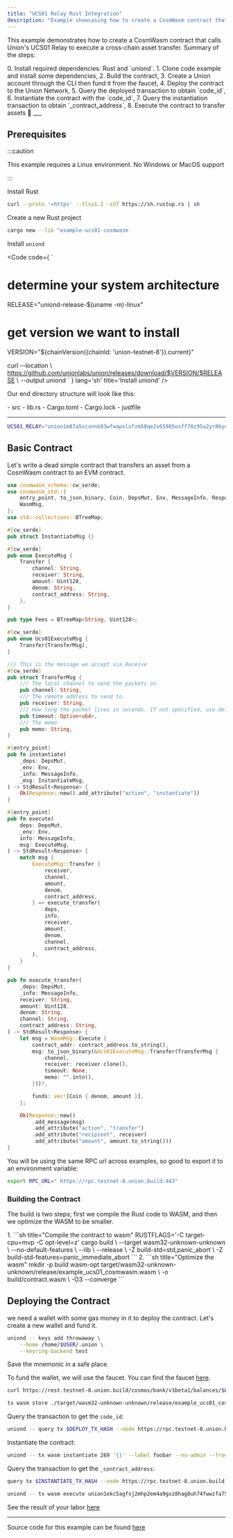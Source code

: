```yaml
---
title: "UCS01 Relay Rust Integration"
description: "Example showcasing how to create a CosmWasm contract that leverages UCS01 Relay to execute cross-chain asset transfer."
---
```



This example demonstrates how to create a CosmWasm contract that calls Union's UCS01 Relay to execute a cross-chain asset transfer.
Summary of the steps:

<Steps>
    0. Install required dependencies: Rust and `uniond`.
    1. Clone code example and install some dependencies,
    2. Build the contract,
    3. Create a Union account through the CLI then fund it from the faucet,
    4. Deploy the contract to the Union Network,
    5. Query the deployed transaction to obtain `code_id`,
    6. Instantiate the contract with the `code_id`,
    7. Query the instantiation transaction to obtain `_contract_address`,
    8. Execute the contract to transfer assets 🎉

</Steps>
___

## Prerequisites

:::caution

This example requires a Linux environment. No Windows or MacOS support

:::

Install Rust

```sh frame="none"
curl --proto '=https' --tlsv1.2 -sSf https://sh.rustup.rs | sh
```

Create a new Rust project

```sh frame="none"
cargo new --lib "example-ucs01-cosmwasm
```

Install `uniond`

<Code
    code={
`
# determine your system architecture
RELEASE="uniond-release-$(uname -m)-linux"
# get version we want to install
VERSION="${chainVersion({chainId: 'union-testnet-8'}).current}"

curl --location \\
        https://github.com/unionlabs/union/releases/download/$VERSION/$RELEASE \\
        --output uniond
`
    }
    lang='sh'
    title='Install uniond'
/>

Our end directory structure will look like this:    

<FileTree>
- src
  - lib.rs
- Cargo.toml
- Cargo.lock
- justfile
</FileTree>

___

```sh frame="none"
UCS01_RELAY="union1m87a5scxnnk83wfwapxlufzm58qe2v65985exff70z95a2yr86yq7hl08h"
```

## Basic Contract

Let's write a dead simple contract that transfers an asset from a CosmWasm contract to an EVM contract.

```rust title="src/lib.rs"
use cosmwasm_schema::cw_serde;
use cosmwasm_std::{
    entry_point, to_json_binary, Coin, DepsMut, Env, MessageInfo, Response, StdResult, Uint128,
    WasmMsg,
};
use std::collections::BTreeMap;

#[cw_serde]
pub struct InstantiateMsg {}

#[cw_serde]
pub enum ExecuteMsg {
    Transfer {
        channel: String,
        receiver: String,
        amount: Uint128,
        denom: String,
        contract_address: String,
    },
}

pub type Fees = BTreeMap<String, Uint128>;

#[cw_serde]
pub enum Ucs01ExecuteMsg {
    Transfer(TransferMsg),
}

/// This is the message we accept via Receive
#[cw_serde]
pub struct TransferMsg {
    /// The local channel to send the packets on
    pub channel: String,
    /// The remote address to send to.
    pub receiver: String,
    /// How long the packet lives in seconds. If not specified, use default_timeout
    pub timeout: Option<u64>,
    /// The memo
    pub memo: String,
}

#[entry_point]
pub fn instantiate(
    _deps: DepsMut,
    _env: Env,
    _info: MessageInfo,
    _msg: InstantiateMsg,
) -> StdResult<Response> {
    Ok(Response::new().add_attribute("action", "instantiate"))
}

#[entry_point]
pub fn execute(
    deps: DepsMut,
    _env: Env,
    info: MessageInfo,
    msg: ExecuteMsg,
) -> StdResult<Response> {
    match msg {
        ExecuteMsg::Transfer {
            receiver,
            channel,
            amount,
            denom,
            contract_address,
        } => execute_transfer(
            deps,
            info,
            receiver,
            amount,
            denom,
            channel,
            contract_address,
        ),
    }
}

pub fn execute_transfer(
    _deps: DepsMut,
    _info: MessageInfo,
    receiver: String,
    amount: Uint128,
    denom: String,
    channel: String,
    contract_address: String,
) -> StdResult<Response> {
    let msg = WasmMsg::Execute {
        contract_addr: contract_address.to_string(),
        msg: to_json_binary(&Ucs01ExecuteMsg::Transfer(TransferMsg {
            channel,
            receiver: receiver.clone(),
            timeout: None,
            memo: "".into(),
        }))?,

        funds: vec![Coin { denom, amount }],
    };

    Ok(Response::new()
        .add_message(msg)
        .add_attribute("action", "transfer")
        .add_attribute("recipient", receiver)
        .add_attribute("amount", amount.to_string()))
}
```

You will be using the same RPC url across examples, so good to export it to an environment variable:

```sh frame="none"
export RPC_URL=" https://rpc.testnet-8.union.build:443"
```

### Building the Contract

The build is two steps; first we compile the Rust code to WASM, and then we optimize the WASM to be smaller.

<Steps>
    1. 
        ```sh title="Compile the contract to wasm"
        RUSTFLAGS='-C target-cpu=mvp -C opt-level=z' cargo build \
            --target wasm32-unknown-unknown \
            --no-default-features \
            --lib \
            --release \
            -Z build-std=std,panic_abort \
            -Z build-std-features=panic_immediate_abort
        ```
    2. 
        ```sh title="Optimize the wasm"
        mkdir -p build
        wasm-opt target/wasm32-unknown-unknown/release/example_ucs01_cosmwasm.wasm \
            -o build/contract.wasm \
            -O3 --converge
        ```
</Steps>

## Deploying the Contract

we need a wallet with some gas money in it to deploy the contract. Let's create a new wallet and fund it.

```sh title="Create a new wallet"
uniond -- keys add throwaway \
    --home /home/$USER/.union \
    --keyring-backend test
```
Save the mnemonic in a safe place.

To fund the wallet, we will use the faucet. You can find the faucet [here](https://app.union.build/faucet).

```sh title="Check the balance"
curl https://rest.testnet-8.union.build/cosmos/bank/v1beta1/balances/$WALLET_ADDRESS | jq '.balances'[0]
```

```sh title="Deploy the contract"
tx wasm store ./target/wasm32-unknown-unknown/release/example_ucs01_cosmwasm.wasm --from throwaway --gas auto --gas-adjustment 1.4 --chain-id union-testnet-8 --keyring-backend test --home /home/$USER/.union --node https://rpc.testnet-8.union.build:443 --yes
```

Query the transaction to get the `code_id`:

```sh title="Query the transaction"
uniond -- query tx $DEPLOY_TX_HASH --node https://rpc.testnet-8.union.build:443 | rg "_id"
```

Instantiate the contract:

```sh title="Instantiate the contract"
uniond -- tx wasm instantiate 269 '{}' --label foobar --no-admin --from lorem --gas auto --gas-adjustment 1.4 --chain-id union-testnet-8 --keyring-backend test --home /home/$USER/.union --node https://rpc.testnet-8.union.build:443
```

Query the transaction to get the `_contract_address`:

```sh title="Query the transaction"
query tx $INSTANTIATE_TX_HASH --node https://rpc.testnet-8.union.build:443 | rg "_contract_address"
```

```sh title="Execute cross-chain transfer"
uniond -- tx wasm execute union1ekc5agfsj2mhp2em4a9gxz8hag8uh74fwwzfa752lp2f52w3rrsqvdcxcs '{ "transfer": { "receiver": "6053a7794e8aCe9be62808828003fFFE2710BBBC", "amount": "1", "denom": "muno", "contract_address": "union1m87a5scxnnk83wfwapxlufzm58qe2v65985exff70z95a2yr86yq7hl08h", "channel": "channel-86" }}' --from lorem --gas auto --gas-adjustment 1.4 --chain-id union-testnet-8 --keyring-backend test --home /home/$USER/.union --node https://rpc.testnet-8.union.build:443 --amount 2muno
```

See the result of your labor [here](https://docs.union.build/reference/graphql/?query=query%20ContractTransfers%20%7B%0A%20%20v1_transfers(%0A%20%20%20%20where%3A%20%7B%0A%20%20%20%20%20%20sender%3A%20%7B%0A%20%20%20%20%20%20%20%20_like%3A%20%22union1ekc5agfsj2mhp2em4a9gxz8hag8uh74fwwzfa752lp2f52w3rrsqvdcxcs%22%0A%20%20%20%20%20%20%7D%0A%20%20%20%20%7D%0A%20%20)%20%7B%0A%20%20%20%20sender%0A%20%20%20%20source_chain_id%0A%20%20%20%20source_timestamp%0A%20%20%20%20source_port_id%0A%20%20%20%20source_channel_id%0A%20%20%20%20source_block_hash%0A%20%20%20%20source_connection_id%0A%20%20%20%20source_transaction_hash%0A%0A%20%20%20%20receiver%0A%20%20%20%20destination_chain_id%0A%20%20%20%20destination_timestamp%0A%20%20%20%20destination_port_id%0A%20%20%20%20destination_channel_id%0A%20%20%20%20destination_block_hash%0A%20%20%20%20destination_connection_id%0A%20%20%20%20destination_transaction_hash%0A%20%20%7D%0A%7D)

___

Source code for this example can be found [here](https://github.com/unionlabs/example-ucs01-cosmwasm)
